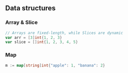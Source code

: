 ## Data structures

### Array & Slice

```go
// Arrays are fixed-length, while Slices are dynamic
var arr = [3]int{1, 2, 3}
var slice = []int{1, 2, 3, 4, 5}
```

### Map

```go
m := map[string]int{"apple": 1, "banana": 2}
```
